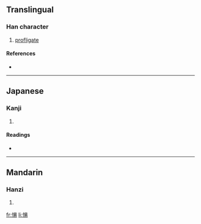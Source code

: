 ==Translingual==

===Han character===
{{Han char|rn=61|rad=心|as=09|sn=12|four=9802<sub>7</sub>|canj=心日一竹 (PAMH)}}

# [[profligate]]

====References====
* {{Han ref|kx=0395.020|dkj=10936|dj=0731.090|hdz=42327.130|uh=6113|ud=24851|bh=D945|bd=55621}}

----

==Japanese==

===Kanji===
{{ja-kanji|grade=|rs=心09}}

# {{defn|Japanese}}

====Readings====
* {{ja-readings|on=[[とう]] (tō), [[どう]] (dō), [[しょう]] (shō), [[よう]] (yō)|kun=[[ほしいまま]] (hoshiimama)}}

----

==Mandarin==

===Hanzi===
{{cmn-hanzi|pin=[[dàng]] ([[dang4]]), [[shāng]] ([[shang1]])|wg=tang<sup>4</sup>, shang<sup>1</sup>}}

# {{defn|Mandarin}}

[[fr:愓]]
[[li:愓]]